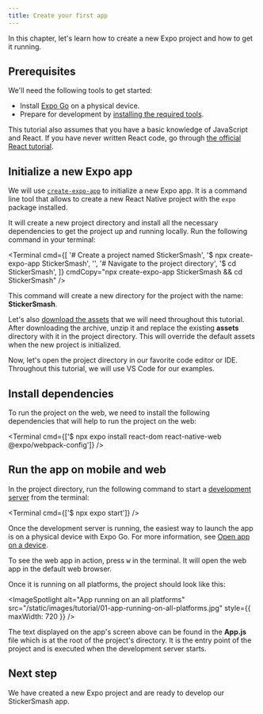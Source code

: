 ```yaml
---
title: Create your first app
---
```



In this chapter, let's learn how to create a new Expo project and how to get it running.

## Prerequisites

We'll need the following tools to get started:

- Install [Expo Go](https://expo.dev/client) on a physical device.
- Prepare for development by [installing the required tools](/get-started/installation/#requirements).

This tutorial also assumes that you have a basic knowledge of JavaScript and React. If you have never written React code, go through [the official React tutorial](https://react.dev/learn).

<Step label="1">

## Initialize a new Expo app

We will use <A href="/more/glossary-of-terms/#create-expo-app" openInNewTab>`create-expo-app`</A> to initialize a new Expo app. It is a command line tool that allows to create a new React Native project with the `expo` package installed.

It will create a new project directory and install all the necessary dependencies to get the project up and running locally. Run the following command in your terminal:

<Terminal
  cmd={[
    '# Create a project named StickerSmash',
    '$ npx create-expo-app StickerSmash',
    '',
    '# Navigate to the project directory',
    '$ cd StickerSmash',
  ]}
  cmdCopy="npx create-expo-app StickerSmash && cd StickerSmash"
/>

This command will create a new directory for the project with the name: **StickerSmash**.

Let's also <A href="/static/images/tutorial/sticker-smash-assets.zip" download>download the assets</A> that we will need throughout this tutorial. After downloading the archive, unzip it and replace the existing **assets** directory with it in the project directory. This will override the default assets when the new project is initialized.

Now, let's open the project directory in our favorite code editor or IDE. Throughout this tutorial, we will use VS Code for our examples.

</Step>

<Step label="2">

## Install dependencies

To run the project on the web, we need to install the following dependencies that will help to run the project on the web:

<Terminal cmd={['$ npx expo install react-dom react-native-web @expo/webpack-config']} />

</Step>

<Step label="3">

## Run the app on mobile and web

In the project directory, run the following command to start a <A href="/more/glossary-of-terms/#development-server" openInNewTab>development server</A> from the terminal:

<Terminal cmd={['$ npx expo start']} />

Once the development server is running, the easiest way to launch the app is on a physical device with Expo Go. For more information, see <A href="/home/get-started/create-a-project/#open-the-app-on-your-device" openInNewTab>Open app on a device</A>.

To see the web app in action, press <kbd>w</kbd> in the terminal. It will open the web app in the default web browser.

Once it is running on all platforms, the project should look like this:

<ImageSpotlight
  alt="App running on an all platforms"
  src="/static/images/tutorial/01-app-running-on-all-platforms.jpg"
  style={{ maxWidth: 720 }}
/>

The text displayed on the app's screen above can be found in the **App.js** file which is at the root of the project's directory. It is the entry point of the project and is executed when the development server starts.

</Step>

## Next step

We have created a new Expo project and are ready to develop our StickerSmash app.

<BoxLink
  title="Build your app's first screen"
  Icon={BookOpen02Icon}
  description="In the next chapter, we'll learn how to build the app's first screen."
  href="/tutorial/build-a-screen"
/>
